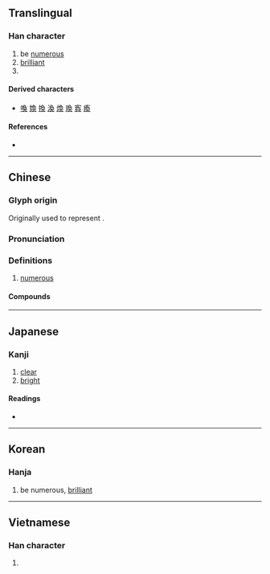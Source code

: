 {{also|奂}}
{{character info}}
==Translingual==

===Han character===
{{Han char|rn=37|rad=大|as=06|sn=9|four=27430|canj=NBK|ids=⿳⺈⿵冂八大(G),⿳⺈𠔿大(HT),⿳⺈⿵冂儿大(JK)}}

# be [[numerous]]
# [[brilliant]]
# {{surname|zh}}

====Derived characters====
* [[喚]] [[𡞵]] [[換]] [[渙]] [[煥]] [[瑍]] [[寏]] [[瘓]]

====References====
* {{Han ref|kx=0251.200|dkj=05916|dj=0512.150|hdz=10539.081|uh=5950|ud=22864|bh=ABB7|bd=43959}}

----

==Chinese==
{{zh-forms|s=奂}}

===Glyph origin===
{{Han etym}}
Originally used to represent {{och-l|換|to change; to swap}}.

===Pronunciation===
{{zh-pron
|m=huàn
|c=wun6
|mn=hoàn
|mc=y
|oc=y
|cat=a,pn
}}

===Definitions===
{{zh-hanzi}}

# [[numerous]]

====Compounds====
{{zh-der|伴奐|奐奐|奐然|奐衍|畔奐|美侖美奐|美奐美輪|美輪美奐|輪奐}}

----

==Japanese==

===Kanji===
{{ja-kanji|grade=|rs=大06}}

# [[clear]]
# [[bright]]

====Readings====
* {{ja-readings|on=[[かん]] (kan)|kun=[[とりかえる]] (torikaeru), [[おおきい]] (ookii), [[さかん]] (sakan)}}

----

==Korean==

===Hanja===
{{ko-hanja|hangeul=환|rv=hwan|mr=hwan}}

# be numerous, [[brilliant]]

----

==Vietnamese==

===Han character===
{{vi-readings|reading=hoán|rs=大06}}

# {{rfdef|vi|sort=大06}}